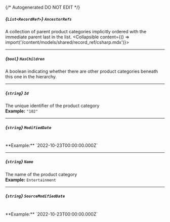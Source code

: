 {/* Autogenerated DO NOT EDIT  */}

##### *{`List<RecordRef>`}* `AncestorRefs`
A collection of parent product categories implicitly ordered with the immediate parent last in the list.
<Collapsible content={() => import('/content/models/shared/record_ref/csharp.mdx')}>
</Collapsible>

---
##### *{`bool`}* `HasChildren`
A boolean indicating whether there are other product categories beneath this one in the hierarchy.

---
##### *{`string`}* `Id`
The unique identifier of the product category
<br/>
**Example:** `"102"`

---
##### *{`string`}* `ModifiedDate`
<br/>
**Example:** `2022-10-23T00:00:00.000Z`

---
##### *{`string`}* `Name`
The name of the product category
<br/>
**Example:** `Entertainment`

---
##### *{`string`}* `SourceModifiedDate`
<br/>
**Example:** `2022-10-23T00:00:00.000Z`

